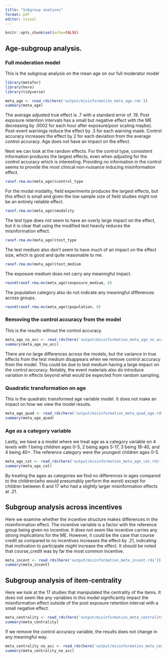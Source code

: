 ```yaml
---
title: "Subgroup analyses"
format: pdf
editor: visual
---
```


```r
knitr::opts_chunk$set(echo=FALSE)
```

## Age-subgroup analysis.

### Full moderation model

This is the subgroup analysis on the mean age on our full moderator model

```r
library(metafor)
library(here)
library(tidyverse)
```


```r
meta_age <- read_rds(here('output/misinformation_meta_age.rds'))
summary(meta_age)
```

The average adjusted true effect is .7 with a standard error of .19. Post exposure retention intervals has a small but negative effect with the ME decreasing by .0002 for each hour after exposure(poor scaling maybe). Post-event warnings reduce the effect by .3 for each warning made. Control accuracy increases the effect by 2 for each deviation from the average control accuracy. Age does not have an impact on the effect.

Next we can look at the random effects. For the control type, consistent information produces the largest effects, even when adjusting for the control accuracy which is interesting. Providing no information in the control seems to provide the most clinical non-nuisance inducing misinformation effect.

```r
ranef.rma.mv(meta_age)$control_type
```

For the modal modality, field experiments produces the largest effects, but this effect is small and given the low sample size of field studies might not be an entirely reliable effect.

```r
ranef.rma.mv(meta_age)$modality
```

The test type does not seem to have an overly large impact on the effect, but it is clear that using the modified test heavily reduces the misinformation effect.

```r
ranef.rma.mv(meta_age)$test_type
```

The test medium also don't seem to have much of an impact on the effect size, which is good and quite reasonable to me.

```r
ranef.rma.mv(meta_age)$test_medium
```

The exposure medium does not carry any meaningful impact.

```r
round(ranef.rma.mv(meta_age)$exposure_medium, 8)
```

The population category also do not indicate any meaningful differences across groups.

```r
round(ranef.rma.mv(meta_age)$population, 8)
```

### Removing the control accuracy from the model

This is the results without the control accuracy.

```r
meta_age_no_acc <- read_rds(here('output/misinformation_meta_age_no_accuracy.rds'))
summary(meta_age_no_acc)
```

There are no large differences across the models, but the variance in true effects from the test medium disappears when we remove control accuracy from the model. This could be due to test medium having a large impact on the control accuracy. Notably, the event materials also do introduce variation in effects beyond what would be expected from random sampling.

### Quadratic transformation on age

This is the quadratic transformed age variable model. It does not make an impact on how we view the model results.

```r
meta_age_quad <- read_rds(here('output/misinformation_meta_quad_age.rds'))
summary(meta_age_quad)
```

### Age as a category variable

Lastly, we have a a model where we treat age as a category variable on 4 levels with 1 being children ages 0-5, 2 being ages 5-17, 3 being 18-40, and 4 being 40+. The reference category were the youngest children ages 0-5.

```r
meta_age_cat <- read_rds(here('output/misinformation_meta_age_cat.rds'))
summary(meta_age_cat)
```

By treating the ages as categories we find no differences in ages compared to the children(who would presumably perform the worst) except for children between 6 and 17 who had a slightly larger misinformation effects at .21.

## Subgroup analysis across incentives

Here we examine whether the incentive structure makes differences in the misinformation effect. The incentive variable is a factor with the reference group being given no incentive. It does not seem like incentive carries any strong implications for the ME. However, it could be the case that course credit as compared to no incentives increases the effect by .21, indicating that motivation to participate *might* increase the effect. It should be noted that course_credit was by far the most common incentive.

```r
meta_incent <- read_rds(here('output/misinformation_meta_incent.rds'))
summary(meta_incent)
```

## Subgroup analysis of item-centrality

Here we look at the 17 studies that manipulated the centrality of the items. It does not seem like any variables in this model significantly impact the misinformation effect outside of the post exposure retention interval with a small negative effect.

```r
meta_centrality <- read_rds(here('output/misinformation_meta_centrality.rds'))
summary(meta_centrality)
```

If we remove the control accuracy variable, the results does not change in any meaningful way.

```r
meta_centrality_no_acc <- read_rds(here('output/misinformation_meta_centrality_no_acc.rds'))
summary(meta_centrality_no_acc)
```
